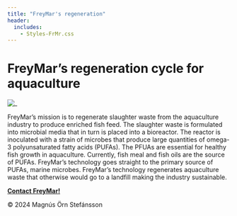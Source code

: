 ```yaml
---
title: "FreyMar's regeneration"
header:
  includes:
    - Styles-FrMr.css
---
```


<html lang="en">

<h1>FreyMar's regeneration cycle for aquaculture</h1>

<img src="SourceDocuments/RegenerationCycle-2,0.svg" alt="_" class="img_index"> 

FreyMar's mission is to regenerate slaughter waste from the aquaculture industry to produce enriched fish feed. The slaughter waste is formulated into microbial media that in turn is placed into a bioreactor. The reactor is inoculated with a strain of microbes that produce large quantities of omega-3 polyunsaturated fatty acids (PUFAs). The PFUAs are essential for healthy fish growth in aquaculture. Currently, fish meal and fish oils are the source of PUFAs. FreyMar's technology goes straight to the primary source of PUFAs, marine microbes. FreyMar’s technology regenerates aquaculture waste that otherwise would go to a landfill making the industry sustainable.

<!-- Footer: -->

<head>
    <meta charset="UTF-8">
    <meta name="viewport" content="width=device-width, initial-scale=1.0">
    <link rel="stylesheet" href="Styles-FrMr.css">
    <title>My Website</title>
</head>

<body>
    <!-- Your website content goes here -->
    <footer>
        <p><a href="mailto:mostinn@gmail.com"><b>Contact FreyMar!</b></a></p>
        <p>© 2024 Magnús Örn Stefánsson</p>
    </footer>
</body>
</html>